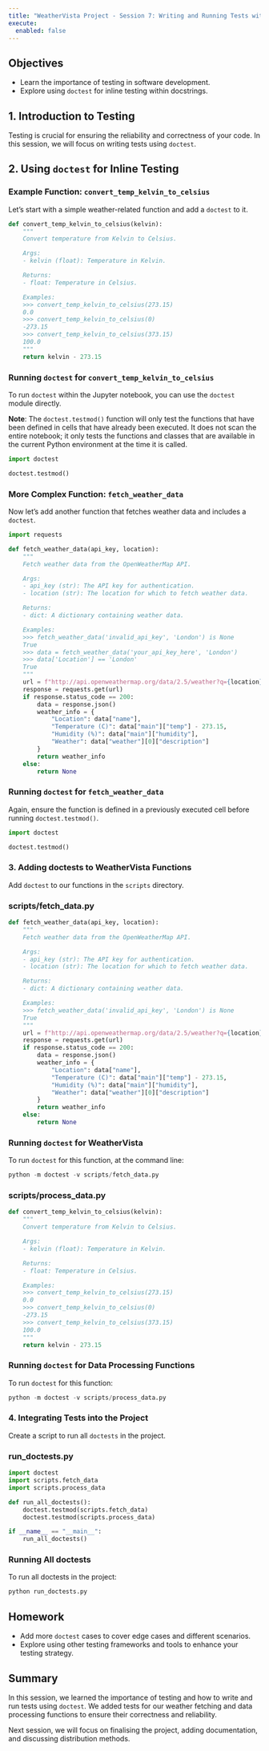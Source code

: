 ```yaml
---
title: "WeatherVista Project - Session 7: Writing and Running Tests with doctest"
execute: 
  enabled: false
---
```


## Objectives
- Learn the importance of testing in software development.
- Explore using `doctest` for inline testing within docstrings.

## 1. Introduction to Testing

Testing is crucial for ensuring the reliability and correctness of your code. In this session, we will focus on writing tests using `doctest`.

## 2. Using `doctest` for Inline Testing

### Example Function: `convert_temp_kelvin_to_celsius`

Let's start with a simple weather-related function and add a `doctest` to it.

```python
def convert_temp_kelvin_to_celsius(kelvin):
    """
    Convert temperature from Kelvin to Celsius.

    Args:
    - kelvin (float): Temperature in Kelvin.

    Returns:
    - float: Temperature in Celsius.

    Examples:
    >>> convert_temp_kelvin_to_celsius(273.15)
    0.0
    >>> convert_temp_kelvin_to_celsius(0)
    -273.15
    >>> convert_temp_kelvin_to_celsius(373.15)
    100.0
    """
    return kelvin - 273.15
```

### Running `doctest` for `convert_temp_kelvin_to_celsius`

To run `doctest` within the Jupyter notebook, you can use the `doctest` module directly.

**Note**: The `doctest.testmod()` function will only test the functions that have been defined in cells that have already been executed. It does not scan the entire notebook; it only tests the functions and classes that are available in the current Python environment at the time it is called.

```python
import doctest

doctest.testmod()
```

### More Complex Function: `fetch_weather_data`

Now let's add another function that fetches weather data and includes a `doctest`.

```python
import requests

def fetch_weather_data(api_key, location):
    """
    Fetch weather data from the OpenWeatherMap API.

    Args:
    - api_key (str): The API key for authentication.
    - location (str): The location for which to fetch weather data.

    Returns:
    - dict: A dictionary containing weather data.

    Examples:
    >>> fetch_weather_data('invalid_api_key', 'London') is None
    True
    >>> data = fetch_weather_data('your_api_key_here', 'London')
    >>> data['Location'] == 'London'
    True
    """
    url = f"http://api.openweathermap.org/data/2.5/weather?q={location}&appid={api_key}"
    response = requests.get(url)
    if response.status_code == 200:
        data = response.json()
        weather_info = {
            "Location": data["name"],
            "Temperature (C)": data["main"]["temp"] - 273.15,
            "Humidity (%)": data["main"]["humidity"],
            "Weather": data["weather"][0]["description"]
        }
        return weather_info
    else:
        return None
```

### Running `doctest` for `fetch_weather_data`

Again, ensure the function is defined in a previously executed cell before running `doctest.testmod()`.

```python
import doctest

doctest.testmod()
```

### 3. Adding doctests to WeatherVista Functions

Add `doctest` to our functions in the `scripts` directory.

### scripts/fetch_data.py

```python
def fetch_weather_data(api_key, location):
    """
    Fetch weather data from the OpenWeatherMap API.

    Args:
    - api_key (str): The API key for authentication.
    - location (str): The location for which to fetch weather data.

    Returns:
    - dict: A dictionary containing weather data.

    Examples:
    >>> fetch_weather_data('invalid_api_key', 'London') is None
    True
    """
    url = f"http://api.openweathermap.org/data/2.5/weather?q={location}&appid={api_key}"
    response = requests.get(url)
    if response.status_code == 200:
        data = response.json()
        weather_info = {
            "Location": data["name"],
            "Temperature (C)": data["main"]["temp"] - 273.15,
            "Humidity (%)": data["main"]["humidity"],
            "Weather": data["weather"][0]["description"]
        }
        return weather_info
    else:
        return None
```

### Running `doctest` for WeatherVista

To run `doctest` for this function, at the command line:

```python
python -m doctest -v scripts/fetch_data.py
```

### scripts/process_data.py

```python
def convert_temp_kelvin_to_celsius(kelvin):
    """
    Convert temperature from Kelvin to Celsius.

    Args:
    - kelvin (float): Temperature in Kelvin.

    Returns:
    - float: Temperature in Celsius.

    Examples:
    >>> convert_temp_kelvin_to_celsius(273.15)
    0.0
    >>> convert_temp_kelvin_to_celsius(0)
    -273.15
    >>> convert_temp_kelvin_to_celsius(373.15)
    100.0
    """
    return kelvin - 273.15
```

### Running `doctest` for Data Processing Functions

To run `doctest` for this function:

```python
python -m doctest -v scripts/process_data.py
```

### 4. Integrating Tests into the Project

Create a script to run all `doctests` in the project.

### run_doctests.py

```python
import doctest
import scripts.fetch_data
import scripts.process_data

def run_all_doctests():
    doctest.testmod(scripts.fetch_data)
    doctest.testmod(scripts.process_data)

if __name__ == "__main__":
    run_all_doctests()
```

### Running All doctests

To run all doctests in the project:

```python
python run_doctests.py
```

## Homework
- Add more `doctest` cases to cover edge cases and different scenarios.
- Explore using other testing frameworks and tools to enhance your testing strategy.

## Summary
In this session, we learned the importance of testing and how to write and run tests using `doctest`. We added tests for our weather fetching and data processing functions to ensure their correctness and reliability.

Next session, we will focus on finalising the project, adding documentation, and discussing distribution methods.
